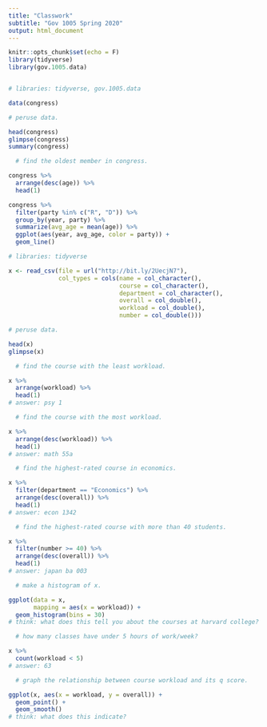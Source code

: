 ```yaml
---
title: "Classwork"
subtitle: "Gov 1005 Spring 2020"
output: html_document
---
```


```r
knitr::opts_chunk$set(echo = F)
library(tidyverse)
library(gov.1005.data)
```

```r

```

```r
# libraries: tidyverse, gov.1005.data

data(congress)

# peruse data.

head(congress)
glimpse(congress)
summary(congress)

  # find the oldest member in congress.

congress %>% 
  arrange(desc(age)) %>% 
  head(1)

congress %>% 
  filter(party %in% c("R", "D")) %>% 
  group_by(year, party) %>% 
  summarize(avg_age = mean(age)) %>% 
  ggplot(aes(year, avg_age, color = party)) + 
  geom_line()
```

```r
# libraries: tidyverse

x <- read_csv(file = url("http://bit.ly/2UecjN7"),
              col_types = cols(name = col_character(),
                               course = col_character(),
                               department = col_character(),
                               overall = col_double(),
                               workload = col_double(),
                               number = col_double()))

# peruse data.

head(x)
glimpse(x)

  # find the course with the least workload.

x %>% 
  arrange(workload) %>% 
  head(1)
# answer: psy 1

  # find the course with the most workload.

x %>% 
  arrange(desc(workload)) %>% 
  head(1)
# answer: math 55a

  # find the highest-rated course in economics.

x %>% 
  filter(department == "Economics") %>% 
  arrange(desc(overall)) %>% 
  head(1)
# answer: econ 1342

  # find the highest-rated course with more than 40 students.

x %>% 
  filter(number >= 40) %>% 
  arrange(desc(overall)) %>% 
  head(1)
# answer: japan ba 003

  # make a histogram of x.

ggplot(data = x,
       mapping = aes(x = workload)) +
  geom_histogram(bins = 30)
# think: what does this tell you about the courses at harvard college?

  # how many classes have under 5 hours of work/week?

x %>% 
  count(workload < 5)
# answer: 63

  # graph the relationship between course workload and its q score.

ggplot(x, aes(x = workload, y = overall)) +
  geom_point() +
  geom_smooth()
# think: what does this indicate?
```
